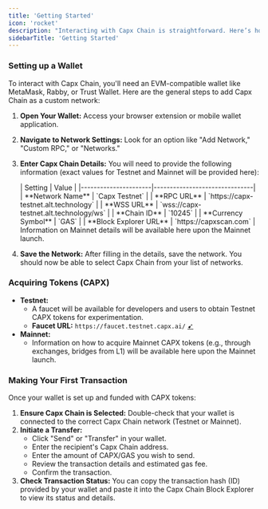 ```yaml
---
title: 'Getting Started'
icon: 'rocket'
description: "Interacting with Capx Chain is straightforward. Here’s how you can get set up:"
sidebarTitle: 'Getting Started'
---
```


### Setting up a Wallet

To interact with Capx Chain, you'll need an EVM-compatible wallet like MetaMask, Rabby, or Trust Wallet. Here are the general steps to add Capx Chain as a custom network:

1.  **Open Your Wallet:** Access your browser extension or mobile wallet application.
2.  **Navigate to Network Settings:** Look for an option like "Add Network," "Custom RPC," or "Networks."
3.  **Enter Capx Chain Details:** You will need to provide the following information (exact values for Testnet and Mainnet will be provided here):

    <Tabs>
        <Tab title="Testnet">
            | Setting              | Value                 |
            |----------------------|-------------------------------|
            | **Network Name**     | `Capx Testnet`            |
            | **RPC URL**      | `https://capx-testnet.alt.technology`        |
            | **WSS URL**         | `wss://capx-testnet.alt.technology/ws`       |
            | **Chain ID**         | `10245`       |
            | **Currency Symbol**  | `GAS`                        |
            | **Block Explorer URL** | `https://capxscan.com` |
        </Tab>
        <Tab title="Mainnet">
            <Info>
                Information on Mainnet details will be available here upon the Mainnet launch.
            </Info>
        </Tab>
    </Tabs>

4.  **Save the Network:** After filling in the details, save the network. You should now be able to select Capx Chain from your list of networks.

### Acquiring Tokens (CAPX)

*   **Testnet:**
    *   A faucet will be available for developers and users to obtain Testnet CAPX tokens for experimentation.
    *   **Faucet URL:** `https://faucet.testnet.capx.ai/`  [➹](https://faucet.testnet.capx.ai/)
*   **Mainnet:**
    *   Information on how to acquire Mainnet CAPX tokens (e.g., through exchanges, bridges from L1) will be available here upon the Mainnet launch.

### Making Your First Transaction

Once your wallet is set up and funded with CAPX tokens:

1.  **Ensure Capx Chain is Selected:** Double-check that your wallet is connected to the correct Capx Chain network (Testnet or Mainnet).
2.  **Initiate a Transfer:**
    *   Click "Send" or "Transfer" in your wallet.
    *   Enter the recipient's Capx Chain address.
    *   Enter the amount of CAPX/GAS you wish to send.
    *   Review the transaction details and estimated gas fee.
    *   Confirm the transaction.
3.  **Check Transaction Status:** You can copy the transaction hash (ID) provided by your wallet and paste it into the Capx Chain Block Explorer to view its status and details.